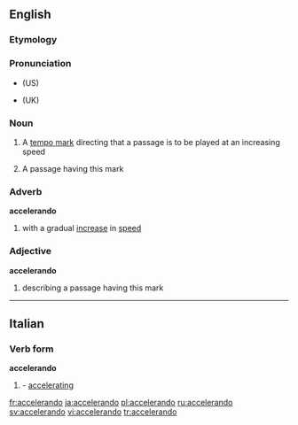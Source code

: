 ==English==

===Etymology===
{{It.}}

===Pronunciation===
* {{IPA|/əksɛləˈɹɑndo/}} (US)
* {{IPA|/æksɛləˈɹændəʊ/}} (UK)

===Noun===
{{en-noun}}

#{{music}} A [[tempo mark]] directing that a passage is to be played at an increasing speed
#{{music}} A passage having this mark

===Adverb===
'''accelerando'''

#{{music}} with a gradual [[increase]] in [[speed]]

===Adjective===
'''accelerando'''

#{{music}} describing a passage having this mark

----

==Italian==

===Verb form===
'''accelerando'''

# {{gerund of|accelerare}} - [[accelerating]]

[[fr:accelerando]]
[[ja:accelerando]]
[[pl:accelerando]]
[[ru:accelerando]]
[[sv:accelerando]]
[[vi:accelerando]]
[[tr:accelerando]]